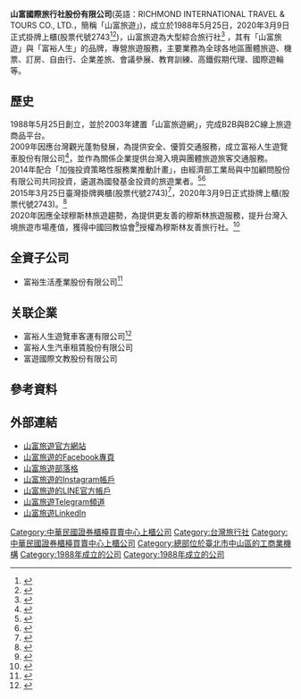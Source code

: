 {{Infobox_Company
| company_name = 山富國際旅行社股份有限公司
| company_name_en = RICHMOND INTERNATIONAL TRAVEL & TOURS CO.,LTD.
| company_type = [[上櫃公司|上櫃公司]]<br>
綜合旅行社(交觀綜字第2029號)<ref>{{cite web |title=旅行業合法網站認證查詢 |url=http://www.travel.org.tw/consumer2.aspx?item_id=4&class_db_id=46&t=1&c=%e5%b1%b1%e5%af%8c# |website=中華民國旅行業品質保障協會}}</ref>
| traded_as = {{otc|2743}}<br>（2020年3月9日上櫃）
| local_code = 22888987<ref>{{cite web |title=商工登記公示資料查詢服務 |url=https://findbiz.nat.gov.tw/fts/query/QueryBar/queryInit.do |website=經濟部商業司 |access-date=2020-09-02 |archive-date=2019-11-26 |archive-url=https://web.archive.org/web/20191126214636/https://findbiz.nat.gov.tw/fts/query/QueryBar/queryInit.do |dead-url=no }}</ref>
| local_code_name = TW
| foundation = {{Start date|1988|05|25}}
| founder = [[董事長|董事長]]：陳國森
| capital = [[新臺幣|新臺幣]]320,317,000元
| location = {{ROC-TW}}<br />[[台北市|台北市]][[中山區_(臺北市)|中山區]]南京東路2段85號4樓
| industry = [[旅遊|旅遊]]觀光
| products = 出境團體旅遊<br>
入境團體旅遊<br>
台灣團體旅遊<br>
全球機票<br>
全球訂房<br>
全球各國套裝旅遊<br>
國際遊輪<br>
台灣高鐵假期<br>
旅遊票券<br>
租車<br>
旅遊簽證與護照代辦<br>
企業獎勵及商務差旅<br>
代理業務<br>
| homepage = {{url|https://www.travel4u.com.tw/}}
}}

'''山富國際旅行社股份有限公司'''(英語：RICHMOND INTERNATIONAL TRAVEL & TOURS CO., LTD.，簡稱「山富旅遊」)，成立於1988年5月25日，2020年3月9日正式掛牌上櫃(股票代號2743<ref>{{cite web |title=山富旅遊公司簡介 |url=https://www.travel4u.com.tw/about/ |access-date=2020-09-01 |archive-date=2021-01-16 |archive-url=https://web.archive.org/web/20210116120804/https://www.travel4u.com.tw/about/ |dead-url=no }}</ref><ref>{{cite web |title=公開資訊觀測站 |url=https://mops.twse.com.tw/mops/web/index |access-date=2020-09-01 |archive-date=2021-03-09 |archive-url=https://web.archive.org/web/20210309080542/http://mops.twse.com.tw/mops/web/index |dead-url=no }}</ref>)，山富旅遊為大型綜合旅行社<ref>{{cite web |title=交通部觀光局-山富國際旅行社 |url=https://www.taiwan.net.tw/m1.aspx?sNo=0000148&lid=53&keyString=%e5%b1%b1%e5%af%8c%5e%5e53%5e%5e1}}</ref> ，其有「山富旅遊」與「富裕人生」的品牌，專營旅遊服務，主要業務為全球各地區團體旅遊、機票、訂房、自由行、企業差旅、會議參展、教育訓練、高鐵假期代理、國際遊輪等。

== 歷史 ==
1988年5月25日創立，並於2003年建置「山富旅遊網」，完成B2B與B2C線上旅遊商品平台。<br>
2009年因應台灣觀光蓬勃發展，為提供安全、優質交通服務，成立富裕人生遊覽車股份有限公司<ref>{{cite web |title=會員公司 |url=http://www.tourbus.org.tw/pages/index.php?show=1&id=656&Sid=629&tSid=&Stitle=&Ipg=pro |website=台北市遊覽車客運商業同業公會}}</ref>，並作為關係企業提供台灣入境與團體旅遊旅客交通服務。<br>
2014年配合「加強投資策略性服務業推動計畫」，由經濟部工業局與中加顧問股份有限公司共同投資，遴選為國發基金投資的旅遊業者。<ref>{{cite web |author1=經濟部工業局 |title=投資成果案例 |url=https://www.issip.org.tw/c?PRO=case.View&id=125 |website=加強投資策略性服務業推動計畫 |access-date=2020-09-11 |archive-date=2020-10-27 |archive-url=https://web.archive.org/web/20201027234830/https://www.issip.org.tw/c?PRO=case.View&id=125 |dead-url=no }}</ref><ref>{{cite journal |author1=行政院國家發展基金管理會 |title=行政院國家發展基金管理會108年第4季季報 |url=https://ws.ndc.gov.tw/001/administrator/32/relfile/7031/33794/ef47c38c-92ba-47c6-aa2f-ddda7dea8312.pdf}}</ref><br>
2015年3月25日臺灣掛牌興櫃(股票代號2743)<ref>{{cite news |author1=鄧凱云 |title=【調查看天下】觀光業，總營業額三年間成長超過4成！ |url=https://www.cw.com.tw/article/5068309 |work=天下雜誌 |date=2015-06-11}}</ref>，2020年3月9日正式掛牌上櫃(股票代號2743)。<ref>{{cite news |author1=林燦澤 |title=山富及映興電子兩公司將於3/9上櫃掛牌 |url=https://www.chinatimes.com/realtimenews/20200304003830-260410?chdtv |work=中時電子報 |date=2020-03-04 |accessdate=2020-09-02 |archive-date=2020-03-05 |archive-url=https://web.archive.org/web/20200305204609/https://www.chinatimes.com/realtimenews/20200304003830-260410?chdtv |dead-url=no }}</ref><br>
2020年因應全球穆斯林旅遊趨勢，為提供更友善的穆斯林旅遊服務，提升台灣入境旅遊市場產值，獲得中國回教協會<ref>{{cite web |title=中國回教協會 |url=http://www.cmainroc.org.tw/info.html |website=中國回教協會 |accessdate=2020-10-21 |archive-date=2021-01-18 |archive-url=https://web.archive.org/web/20210118100111/http://www.cmainroc.org.tw/info.html |dead-url=no }}</ref>授權為穆斯林友善旅行社。<ref>{{cite web |title=穆斯林友善旅行社認證 |url=https://www.travel4u.com.tw/statics/index/pdf/2020-Richmond-MFTA.pdf |website=中國回教協會 |access-date=2020-09-01 |archive-date=2020-10-22 |archive-url=https://web.archive.org/web/20201022073152/https://www.travel4u.com.tw/statics/index/pdf/2020-Richmond-MFTA.pdf |dead-url=no }}</ref>

== 全資子公司 ==
* 富裕生活產業股份有限公司<ref>{{cite web |title=富裕生活產業股份有限公司 |url=https://www.findcompany.com.tw/%E5%AF%8C%E8%A3%95%E7%94%9F%E6%B4%BB%E7%94%A2%E6%A5%AD%E8%82%A1%E4%BB%BD%E6%9C%89%E9%99%90%E5%85%AC%E5%8F%B8 |website=公司登記查詢中心}}</ref>

== 关联企業 ==
* 富裕人生遊覽車客運有限公司<ref>{{cite web |title=富裕人生遊覽車客運有限公司 |url=http://www.nabt.com.tw/?p=zshow&id=3171 |website=中華民國遊覽車客運商業同業公會全國聯合會}}</ref><br>
* 富裕人生汽車租賃股份有限公司<br>
* 富遊國際文教股份有限公司

== 參考資料 ==
{{Reflist|2}}

== 外部連結 ==

* [https://www.travel4u.com.tw/ 山富旅遊官方網站] {{Wayback|url=https://www.travel4u.com.tw/ |date=20210119171424 }}<br>
* [https://www.facebook.com/richmondtour/ 山富旅遊的Facebook專頁]<br>
* [https://www.facebook.com/richmondtour/ 山富旅遊部落格]<br>
* [https://www.instagram.com/richmond.tours/ 山富旅遊的Instagram帳戶]<br>
* [https://www.instagram.com/richmond.tours/ 山富旅遊的LINE官方帳戶]<br>
* [https://t.me/richmondtours 山富旅遊Telegram頻道]<br>
* [https://www.linkedin.com/company/%E5%B1%B1%E5%AF%8C%E6%97%85%E9%81%8A 山富旅遊LinkedIn]<br>

[[Category:中華民國證券櫃檯買賣中心上櫃公司|Category:中華民國證券櫃檯買賣中心上櫃公司]]

[[Category:台灣旅行社|Category:台灣旅行社]]
[[Category:中華民國證券櫃檯買賣中心上櫃公司|Category:中華民國證券櫃檯買賣中心上櫃公司]]
[[Category:總部位於臺北市中山區的工商業機構|Category:總部位於臺北市中山區的工商業機構]]
[[Category:1988年成立的公司|Category:1988年成立的公司]]
[[Category:1988年成立的公司|Category:1988年成立的公司]]